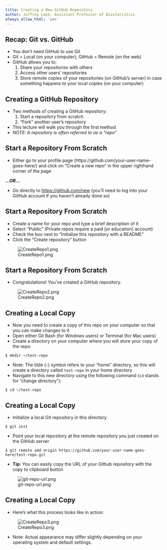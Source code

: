 ```yaml
---
title: Creating a New GitHub Repository
author: Jeffrey Leek, Assistant Professor of Biostatistics
always_allow_html: 'yes'
---
```


## Recap: Git vs. GitHub

* You don't need GitHub to use Git
* Git = Local (on your computer); GitHub = Remote (on the web)
* GitHub allows you to:
  1. Share your repositories with others
  2. Access other users' repositories
  3. Store remote copies of your repositories (on GitHub's server) in case something happens to your local copies (on your computer)


## Creating a GitHub Repository

* Two methods of creating a GitHub repository:
  1. Start a repository from scratch
  2. "Fork" another user's repository
* This lecture will walk you through the first method
* _NOTE: A repository is often referred to as a "repo"_


## Start a Repository From Scratch

* Either go to your profile page (https://github.com/your-user-name-goes-here/) and click on "Create a new repo" in the upper righthand corner of the page

__...OR...__

* Go directly to [https://github.com/new](https://github.com/new) (you'll need to log into your GitHub account if you haven't already done so)


## Start a Repository From Scratch

* Create a name for your repo and type a brief description of it
* Select "Public" (Private repos require a paid [or education] account)
* Check the box next to "Initialize this repository with a README"
* Click the "Create repository" button

![CreateRepo1.png](../../assets/img/CreateRepo/CreateRepo1.png)


## Start a Repository From Scratch

* Congratulations! You've created a GitHub repository.

![CreateRepo2.png](../../assets/img/CreateRepo/CreateRepo2.png)


## Creating a Local Copy

* Now you need to create a copy of this repo on your computer so that you can make changes to it
* Open either Git Bash (for Windows users) or Terminal (for Mac users)
* Create a directory on your computer where you will store your copy of the repo:

```
$ mkdir ~/test-repo
```
* Note: The tilde (`~`) symbol refers to your "home" directory, so this will create a directory called `test-repo` in your home directory
* Navigate to this new directory using the following command (`cd` stands for "change directory"):

```
$ cd ~/test-repo
```


## Creating a Local Copy

* Initialize a local Git repository in this directory

```
$ git init
```

* Point your local repository at the remote repository you just created on the GitHub server

```
$ git remote add origin https://github.com/your-user-name-goes-here/test-repo.git
```

* **Tip:** You can easily copy the URL of your Github repository with the copy to clipboard button

![git-repo-url.png](../../assets/img/CreateRepo/git-repo-url.png)


## Creating a Local Copy

* Here's what this process looks like in action:

![CreateRepo3.png](../../assets/img/CreateRepo/CreateRepo3.png)

* Note: Actual appearance may differ slightly depending on your operating system and default settings.
